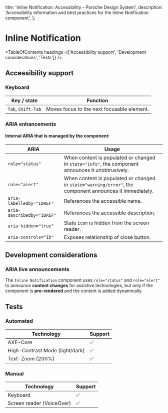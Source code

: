 
  title: 'Inline Notification: Accessibility - Porsche Design System',
  description: 'Accessibility information and best practices for the Inline Notification component',
};

# Inline Notification <ComponentStatus tagName="p-inline-notification"></ComponentStatus>

<TableOfContents headings={['Accessibility support', 'Development considerations', 'Tests']} />

## Accessibility support

### Keyboard

| Key / state        | Function                                   |
| ------------------ | ------------------------------------------ |
| `Tab`, `Shift-Tab` | Moves focus to the next focusable element. |

### ARIA enhancements

#### Internal **ARIA** that is managed by the component:

| ARIA                       | Usage                                                                                                    |
| -------------------------- | -------------------------------------------------------------------------------------------------------- |
| `role="status"`            | When content is populated or changed in `state="info"`, the component announces it unobtrusively.        |
| `role="alert"`             | When content is populated or changed in `state="warning/error"`, the component announces it immediately. |
| `aria-labelledby="IDREF"`  | References the accessible name.                                                                          |
| `aria-describedby="IDREF"` | References the accessible description.                                                                   |
| `aria-hidden="true"`       | State `icon` is hidden from the screen reader.                                                           |
| `aria-controls="ID"`       | Exposes relationship of close button.                                                                    |

## Development considerations

### ARIA live announcements

The `Inline Notification` component uses `role="status"` and `role="alert"` to announce **content changes** for
assistive technologies, but only if the component is **pre-rendered** and the content is added dynamically.

## Tests

### Automated

| Technology                      | Support |
| ------------------------------- | ------- |
| AXE-Core                        | ✅      |
| High-Contrast Mode (light/dark) | ✅      |
| Text-Zoom (200%)                | ✅      |

### Manual

| Technology                | Support |
| ------------------------- | ------- |
| Keyboard                  | ✅      |
| Screen reader (VoiceOver) | ✅      |
